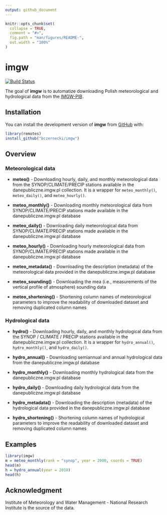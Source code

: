 ```yaml
---
output: github_document
---
```


<!-- README.md is generated from README.Rmd. Please edit that file -->

```r
knitr::opts_chunk$set(
  collapse = TRUE,
  comment = "#>",
  fig.path = "man/figures/README-",
  out.width = "100%"
)
```

# imgw

[![Build Status](https://travis-ci.org/bczernecki/imgw.png?branch=master)](https://travis-ci.org/bczernecki/imgw)

The goal of **imgw** is to automatize downloading Polish meteorological and hydrological data from the [IMGW-PIB](https://dane.imgw.pl/).


## Installation

<!-- You can install the released version of imgw from [CRAN](https://CRAN.R-project.org) with: -->

<!-- ``` r -->
<!-- install.packages("imgw") -->
<!-- ``` -->

You can install the development version of **imgw** from [GitHub](https://github.com/bczernecki/imgw) with:

``` r
library(remotes)
install_github("bczernecki/imgw")
```

## Overview

### Meteorological data

* **meteo()** - Downloading hourly, daily, and monthly meteorological data from the SYNOP/CLIMATE/PRECIP stations available in the danepubliczne.imgw.pl collection. 
It is a wrapper for `meteo_monthly()`, `meteo_daily()`, and `meteo_hourly()`.

* **meteo_monthly()** - Downloading monthly meteorological data from SYNOP/CLIMATE/PRECIP stations made available in the danepubliczne.imgw.pl database

* **meteo_daily()** - Downloading daily meteorological data from SYNOP/CLIMATE/PRECIP stations made available in the danepubliczne.imgw.pl database

* **meteo_hourly()** -  Downloading hourly meteorological data from SYNOP/CLIMATE/PRECIP stations made available in the danepubliczne.imgw.pl database

* **meteo_metadata()** - Downloading the description (metadata) of the meteorological data provided in the danepubliczne.imgw.pl database

* **meteo_sounding()** - Downloading the mea (i.e., measurements of the vertical profile of atmosphere) sounding data 

* **meteo_shortening()** - Shortening column names of meteorological parameters to improve the readability of downloaded dataset and removing duplicated column names 

### Hydrological data

* **hydro()** - Downloading hourly, daily, and monthly hydrological data from the SYNOP / CLIMATE / PRECIP stations available in the danepubliczne.imgw.pl collection.
It is a wrapper for `hydro_annual()`, `hydro_monthly()`, and `hydro_daily()`.

* **hydro_annual()** - Downloading semiannual and annual hydrological data from the danepubliczne.imgw.pl database

* **hydro_monthly()** - Downloading monthly hydrological data from the danepubliczne.imgw.pl database

* **hydro_daily()** - Downloading daily hydrological data from the danepubliczne.imgw.pl database

* **hydro_metadata()** - Downloading the description (metadata) of the hydrological data provided in the danepubliczne.imgw.pl database 

* **hydro_shortening()** - Shortening column names of hydrological parameters to improve the readability of downloaded dataset and removing duplicated column names 

## Examples

```r
library(imgw)
m = meteo_monthly(rank = "synop", year = 2000, coords = TRUE)
head(m)
h = hydro_annual(year = 2010)
head(h)
```

## Acknowledgment

Institute of Meteorology and Water Management - National Research Institute is the source of the data.
